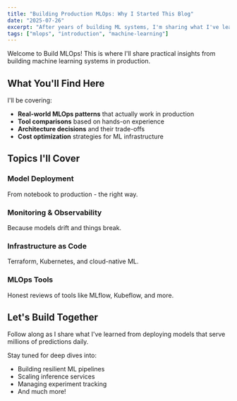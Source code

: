 ```yaml
---
title: "Building Production MLOps: Why I Started This Blog"
date: "2025-07-26"
excerpt: "After years of building ML systems, I'm sharing what I've learned about MLOps in production."
tags: ["mlops", "introduction", "machine-learning"]
---
```


Welcome to Build MLOps! This is where I'll share practical insights from building machine learning systems in production.

## What You'll Find Here

I'll be covering:

- **Real-world MLOps patterns** that actually work in production
- **Tool comparisons** based on hands-on experience
- **Architecture decisions** and their trade-offs
- **Cost optimization** strategies for ML infrastructure

## Topics I'll Cover

### Model Deployment
From notebook to production - the right way.

### Monitoring & Observability
Because models drift and things break.

### Infrastructure as Code
Terraform, Kubernetes, and cloud-native ML.

### MLOps Tools
Honest reviews of tools like MLflow, Kubeflow, and more.

## Let's Build Together

Follow along as I share what I've learned from deploying models that serve millions of predictions daily.

Stay tuned for deep dives into:
- Building resilient ML pipelines
- Scaling inference services
- Managing experiment tracking
- And much more!